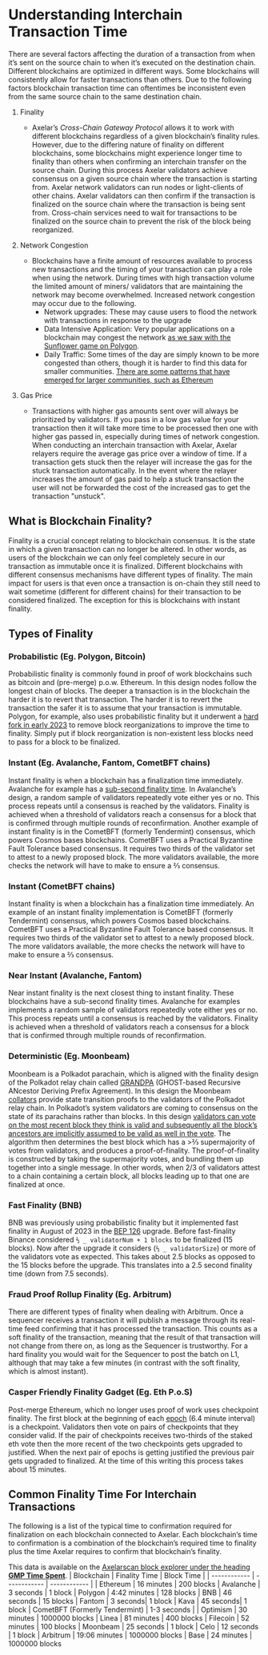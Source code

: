 # Understanding Interchain Transaction Time

There are several factors affecting the duration of a transaction from when it’s sent on the source chain to when it’s executed on the destination chain. Different blockchains are optimized in different ways. Some blockchains will consistently allow for faster transactions than others. Due to the following factors blockchain transaction time can oftentimes be inconsistent even from the same source chain to the same destination chain.

1. Finality

   - Axelar’s _Cross-Chain Gateway Protocol_ allows it to work with different blockchains regardless of a given blockchain’s finality rules. However, due to the differing nature of finality on different blockchains, some blockchains might experience longer time to finality than others when confirming an interchain transfer on the source chain. During this process Axelar validators achieve consensus on a given source chain where the transaction is starting from. Axelar network validators can run nodes or light-clients of other chains. Axelar validators can then confirm if the transaction is finalized on the source chain where the transaction is being sent from. Cross-chain services need to wait for transactions to be finalized on the source chain to prevent the risk of the block being reorganized.

1. Network Congestion

   - Blockchains have a finite amount of resources available to process new transactions and the timing of your transaction can play a role when using the network. During times with high transaction volume the limited amount of miners/ validators that are maintaining the network may become overwhelmed. Increased network congestion may occur due to the following.
     - Network upgrades: These may cause users to flood the network with transactions in response to the upgrade
     - Data Intensive Application: Very popular applications on a blockchain may congest the network [as we saw with the Sunflower game on Polygon](https://decrypt.co/89913/nft-farming-game-clogging-up-ethereum-scaling-solution-polygon).
     - Daily Traffic: Some times of the day are simply known to be more congested than others, though it is harder to find this data for smaller communities. [There are some patterns that have emerged for larger communities, such as Ethereum](https://coinmarketcap.com/alexandria/article/what-is-the-best-time-to-transact-on-ethereum-flipside-crypto)

1. Gas Price
   - Transactions with higher gas amounts sent over will always be prioritized by validators. If you pass in a low gas value for your transaction then it will take more time to be processed then one with higher gas passed in, especially during times of network congestion. When conducting an interchain transaction with Axelar, Axelar relayers require the average gas price over a window of time. If a transaction gets stuck then the relayer will increase the gas for the stuck transaction automatically. In the event where the relayer increases the amount of gas paid to help a stuck transaction the user will not be forwarded the cost of the increased gas to get the transaction "unstuck".

## What is Blockchain Finality?

Finality is a crucial concept relating to blockchain consensus. It is the state in which a given transaction can no longer be altered. In other words, as users of the blockchain we can only feel completely secure in our transaction as immutable once it is finalized. Different blockchains with different consensus mechanisms have different types of finality. The main impact for users is that even once a transaction is on-chain they still need to wait sometime (different for different chains) for their transaction to be considered finalized. The exception for this is blockchains with instant finality.

## Types of Finality

### Probabilistic (Eg. Polygon, Bitcoin)

Probabilistic finality is commonly found in proof of work blockchains such as bitcoin and (pre-merge) p.o.w. Ethereum. In this design nodes follow the longest chain of blocks. The deeper a transaction is in the blockchain the harder it is to revert that transaction. The harder it is to revert the transaction the safer it is to assume that your transaction is immutable. Polygon, for example, also uses probabilistic finality but it underwent a [hard fork in early 2023](https://polygon.technology/blog/hardfork-incoming-upgrading-polygon-pos-chain-to-boost-performance) to remove block reorganizations to improve the time to finality. Simply put if block reorganization is non-existent less blocks need to pass for a block to be finalized.

### Instant (Eg. Avalanche, Fantom, CometBFT chains)

Instant finality is when a blockchain has a finalization time immediately. Avalanche for example has a [sub-second finality time](https://docs.avax.network/learn/avalanche/avalanche-consensus). In Avalanche’s design, a random sample of validators repeatedly vote either yes or no. This process repeats until a consensus is reached by the validators. Finality is achieved when a threshold of validators reach a consensus for a block that is confirmed through multiple rounds of reconfirmation. Another example of instant finality is in the CometBFT (formerly Tendermint) consensus, which powers Cosmos bases blockchains. CometBFT uses a Practical Byzantine Fault Tolerance based consensus. It requires two thirds of the validator set to attest to a newly proposed block. The more validators available, the more checks the network will have to make to ensure a ⅔ consensus.

### Instant (CometBFT chains)

Instant finality is when a blockchain has a finalization time immediately. An example of an instant finality implementation is CometBFT (formerly Tendermint) consensus, which powers Cosmos based blockchains. CometBFT uses a Practical Byzantine Fault Tolerance based consensus. It requires two thirds of the validator set to attest to a newly proposed block. The more validators available, the more checks the network will have to make to ensure a ⅔ consensus.

### Near Instant (Avalanche, Fantom)

Near instant finality is the next closest thing to instant finality. These blockchains have a sub-second finality times. Avalanche for examples implements a random sample of validators repeatedly vote either yes or no. This process repeats until a consensus is reached by the validators. Finality is achieved when a threshold of validators reach a consensus for a block that is confirmed through multiple rounds of reconfirmation.

### Deterministic (Eg. Moonbeam)

Moonbeam is a Polkadot parachain, which is aligned with the finality design of the Polkadot relay chain called [GRANDPA](https://github.com/w3f/consensus/blob/master/pdf/grandpa.pdf) (GHOST-based Recursive ANcestor Deriving Prefix Agreement). In this design the Moonbeam [collators](https://wiki.polkadot.network/docs/learn-collator) provide state transition proofs to the validators of the Polkadot relay chain. In Polkadot’s system validators are coming to consensus on the state of its parachains rather than blocks. In this design [validators can vote on the most recent block they think is valid and subsequently all the block’s ancestors are implicitly assumed to be valid as well in the vote](https://medium.com/polkadot-network/grandpa-block-finality-in-polkadot-an-introduction-part-1-d08a24a021b5). The algorithm then determines the best block which has a >⅔ supermajority of votes from validators, and produces a proof-of-finality. The proof-of-finality is constructed by taking the supermajority votes, and bundling them up together into a single message. In other words, when 2/3 of validators attest to a chain containing a certain block, all blocks leading up to that one are finalized at once.

### Fast Finality (BNB)

BNB was previously using probabilistic finality but it implemented fast finality in August of 2023 in the [BEP 126](https://forum.bnbchain.org/t/bep-126-draft-introduce-fast-finality-mechanism/123) upgrade. Before fast-finality Binance considered `⅔ _ validatorNum + 1 blocks` to be finalized (15 blocks). Now after the upgrade it considers (`⅔ _ validatorSize`) or more of the validators vote as expected. This takes about 2.5 blocks as opposed to the 15 blocks before the upgrade. This translates into a 2.5 second finality time (down from 7.5 seconds).

### Fraud Proof Rollup Finality (Eg. Arbitrum)

There are different types of finality when dealing with Arbitrum. Once a sequencer receives a transaction it will publish a message through its real-time feed confirming that it has processed the transaction. This counts as a soft finality of the transaction, meaning that the result of that transaction will not change from there on, as long as the Sequencer is trustworthy. For a hard finality you would wait for the Sequencer to post the batch on L1, although that may take a few minutes (in contrast with the soft finality, which is almost instant).

### Casper Friendly Finality Gadget (Eg. Eth P.o.S)

Post-merge Ethereum, which no longer uses proof of work uses checkpoint finality. The first block at the beginning of each [epoch](https://info.etherscan.com/epoch-in-ethereum/) (6.4 minute interval) is a checkpoint. Validators then vote on pairs of checkpoints that they consider valid. If the pair of checkpoints receives two-thirds of the staked eth vote then the more recent of the two checkpoints gets upgraded to justified. When the next pair of epochs is getting justified the previous pair gets upgraded to finalized. At the time of this writing this process takes about 15 minutes.

## Common Finality Time For Interchain Transactions

The following is a list of the typical time to confirmation required for finalization on each blockchain connected to Axelar. Each blockchain’s time to confirmation is a combination of the blockchain’s required time to finality plus the time Axelar requires to confirm that blockchain’s finality.

This data is available on the [Axelarscan block explorer under the heading **GMP Time Spent**](https://axelarscan.io/interchain).
| Blockchain | Finality Time | Block Time |
| ------------ | ------------ | ------------ |
| Ethereum | 16 minutes | 200 blocks
| Avalanche | 3 seconds | 1 block
| Polygon | 4:42 minutes | 128 blocks
| BNB | 46 seconds | 15 blocks
| Fantom | 3 seconds| 1 block
| Kava | 45 seconds| 1 block
| CometBFT (Formerly Tendermint) | 1-3 seconds |
| Optimism | 30 minutes | 1000000 blocks
| Linea | 81 minutes | 400 blocks
| Filecoin | 52 minutes | 100 blocks
| Moonbeam | 25 seconds | 1 block
| Celo | 12 seconds | 1 block
| Arbitrum | 19:06 minutes | 1000000 blocks
| Base | 24 minutes | 1000000 blocks
